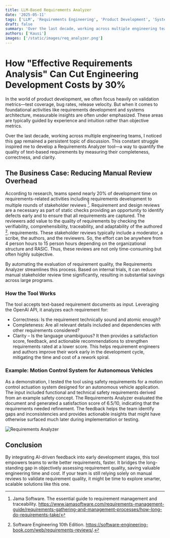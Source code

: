 ```yaml
---
title: LLM-Based Requirements Analyzer
date: '2025-05-11'
tags: ['LLM', 'Requirements Engineering', 'Product Development', 'Systems Engineering']
draft: false
summary: 'Over the last decade, working across multiple engineering teams, I noticed that the gap between requirements engineering and development teams remained a persistent topic of discussion - increasing the development costs for product development organizations. This inspired me to develop a Requirements Analyzer tool—a way to objectively assess the quality of text-based requirements by measuring their completeness, correctness, and clarity.'
authors: ['Kausi']
images: ['/static/images/req_analyzer.png']
---
```


# How "Effective Requirements Analysis" Can Cut Engineering Development Costs by 30%

In the world of product development, we often focus heavily on validation metrics—test coverage, bug rates, release velocity. But when it comes to foundational activities like requirements development and systems architecture, measurable insights are often under emphasized. These areas are typically guided by experience and intuition rather than objective metrics.

Over the last decade, working across multiple engineering teams, I noticed this gap remained a persistent topic of discussion. This constant struggle inspired me to develop a Requirements Analyzer tool—a way to quantify the quality of text-based requirements by measuring their completeness, correctness, and clarity.

## The Business Case: Reducing Manual Review Overhead

According to research, teams spend nearly 20% of development time on requirements-related activities including requirements development to multiple rounds of stakeholder reviews [^1]. Requirement and design reviews are a necessary as part of static checks providing an opportunity to identify defects early and to ensure that all requirements are captured. The reviewers add value to the quality of requirements by checking the verifiability, comprehensibility, traceability, and adaptability of the authored [^2]. requirements. These stakeholder reviews typically include a moderator, a scribe, the authors, and the reviewers. So, the effort can be anywhere from 4 person hours to 15 person hours depending on the organizational structure and RASIC. Thus, these reviews are not only time-consuming but often highly subjective.

By automating the evaluation of requirement quality, the Requirements Analyzer streamlines this process. Based on internal trials, it can reduce manual stakeholder review time significantly, resulting in substantial savings across large programs.

### How the Tool Works

The tool accepts text-based requirement documents as input. Leveraging the OpenAI API, it analyzes each requirement for:

- Correctness: Is the requirement technically sound and atomic enough?
- Completeness: Are all relevant details included and dependencies with other requirements considered?
- Clarity – Is the language unambiguous?
  It then provides a satisfaction score, feedback, and actionable recommendations to strengthen requirements rated at a lower score. This helps requirement engineers and authors improve their work early in the development cycle, mitigating the time and cost of a rework spiral.

### Example: Motion Control System for Autonomous Vehicles

As a demonstration, I tested the tool using safety requirements for a motion control actuation system designed for an autonomous vehicle application. The input included functional and technical safety requirements derived from an example safety concept. The Requirements Analyzer evaluated the document and generated a satisfaction score of 6.5/10, indicating that the requirements needed refinement. The feedback helps the team identify gaps and inconsistencies and provides actionable insights that might have otherwise surfaced much later during implementation or testing.

<ExcelClient />

<div style={{ height: '500px', overflowY: 'auto' }}>
  <Image
    src="/static/images/req_analyzer.png"
    alt="Requirements Analyzer"
    style={{ maxHeight: '100%', width: 'auto' }}
  />
</div>

## Conclusion

By integrating AI-driven feedback into early development stages, this tool empowers teams to write better requirements, faster. It bridges the long-standing gap in objectively assessing requirement quality, saving valuable engineering time and cost.
If your team is still relying solely on manual reviews to validate requirement quality, it might be time to explore smarter, scalable solutions like this one.
[^1]: Jama Software. The essential guide to requirement management and traceability. https://www.jamasoftware.com/requirements-management-guide/requirements-gathering-and-management-processes/how-long-do-requirements-take/
[^2]: Software Engineering 10th Edition. https://software-engineering-book.com/web/requirements-reviews/.

